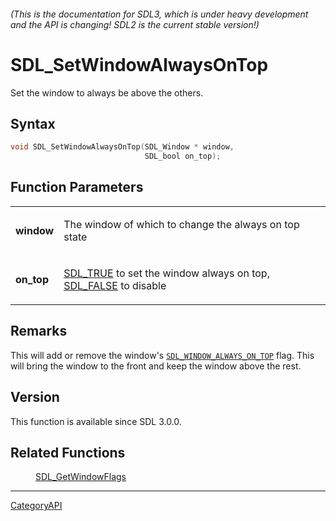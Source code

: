 ====== (This is the documentation for SDL3, which is under heavy development and the API is changing! SDL2 is the current stable version!) ======
= SDL_SetWindowAlwaysOnTop =

Set the window to always be above the others.

== Syntax ==

<syntaxhighlight lang='c'>
void SDL_SetWindowAlwaysOnTop(SDL_Window * window,
                              SDL_bool on_top);
</syntaxhighlight>

== Function Parameters ==

{|
|'''window'''
|The window of which to change the always on top state
|-
|'''on_top'''
|[[SDL_TRUE]] to set the window always on top, [[SDL_FALSE]] to disable
|}

== Remarks ==

This will add or remove the window's
<code>[[SDL_WINDOW_ALWAYS_ON_TOP]]</code> flag. This will bring the window
to the front and keep the window above the rest.

== Version ==

This function is available since SDL 3.0.0.

== Related Functions ==

:[[SDL_GetWindowFlags]]

----
[[CategoryAPI]]


